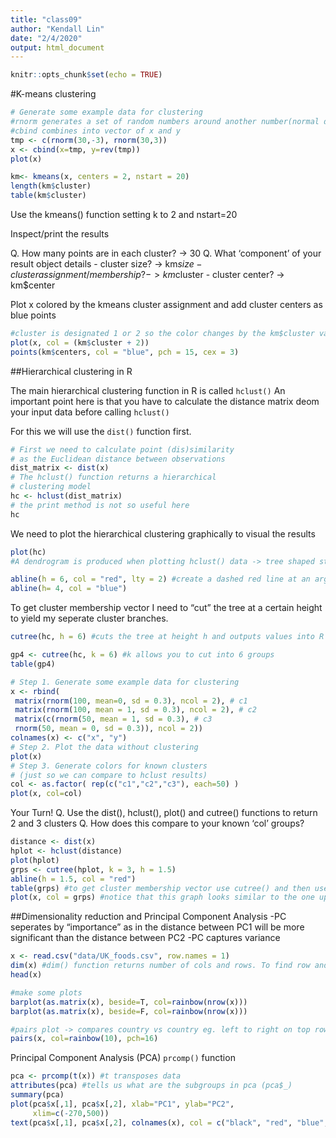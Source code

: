 ```yaml
---
title: "class09"
author: "Kendall Lin"
date: "2/4/2020"
output: html_document
---
```


```r
knitr::opts_chunk$set(echo = TRUE)
```


#K-means clustering
```r
# Generate some example data for clustering
#rnorm generates a set of random numbers around another number(normal distribution) -> in this case tmp is 30 values around -3 and then 3
#cbind combines into vector of x and y
tmp <- c(rnorm(30,-3), rnorm(30,3))
x <- cbind(x=tmp, y=rev(tmp))
plot(x)
```
```r
km<- kmeans(x, centers = 2, nstart = 20)
length(km$cluster)
table(km$cluster)
```


Use the kmeans() function setting k to 2 and nstart=20

Inspect/print the results

Q. How many points are in each cluster? -> 30
Q. What ‘component’ of your result object details
 - cluster size? -> km$size
 - cluster assignment/membership? -> km$cluster
 - cluster center? -> km$center
 
 
Plot x colored by the kmeans cluster assignment and
 add cluster centers as blue points
 
```r
#cluster is designated 1 or 2 so the color changes by the km$cluster value
plot(x, col = (km$cluster + 2))
points(km$centers, col = "blue", pch = 15, cex = 3)
```
 
 
 ##Hierarchical clustering in R
 
 The main hierarchical clustering function in R is called `hclust()`
 An important point here is that you have to calculate the distance matrix deom your input data before calling `hclust()`
 
 For this we will use the `dist()` function first. 
 
 
```r
# First we need to calculate point (dis)similarity
# as the Euclidean distance between observations
dist_matrix <- dist(x)
# The hclust() function returns a hierarchical
# clustering model
hc <- hclust(dist_matrix)
# the print method is not so useful here
hc 
```

We need to plot the hierarchical clustering graphically to visual the results 
```r
plot(hc)
#A dendrogram is produced when plotting hclust() data -> tree shaped structure used to interpret -> the higher the tree structure, the further the distance to the next set

abline(h = 6, col = "red", lty = 2) #create a dashed red line at an argued height
abline(h= 4, col = "blue")
```

To get cluster membership vector I need to "cut" the tree at a certain height to yield my seperate cluster branches.

```r
cutree(hc, h = 6) #cuts the tree at height h and outputs values into R console as a vector of values
```
```r
gp4 <- cutree(hc, k = 6) #k allows you to cut into 6 groups
table(gp4)
```

```r
# Step 1. Generate some example data for clustering
x <- rbind(
 matrix(rnorm(100, mean=0, sd = 0.3), ncol = 2), # c1
 matrix(rnorm(100, mean = 1, sd = 0.3), ncol = 2), # c2
 matrix(c(rnorm(50, mean = 1, sd = 0.3), # c3
 rnorm(50, mean = 0, sd = 0.3)), ncol = 2))
colnames(x) <- c("x", "y")
# Step 2. Plot the data without clustering
plot(x)
# Step 3. Generate colors for known clusters
# (just so we can compare to hclust results)
col <- as.factor( rep(c("c1","c2","c3"), each=50) )
plot(x, col=col)
```
Your Turn!
Q. Use the dist(), hclust(), plot() and cutree()
 functions to return 2 and 3 clusters
Q. How does this compare to your known 'col' groups?

```r
distance <- dist(x)
hplot <- hclust(distance)
plot(hplot)
grps <- cutree(hplot, k = 3, h = 1.5)
abline(h = 1.5, col = "red")
table(grps) #to get cluster membership vector use cutree() and then use table() to tabulate how many members in each cluster we have
plot(x, col = grps) #notice that this graph looks similar to the one up above, but it is not identical -> there is no overlap of points in this graph b/c you are coloring by hclust data
```
 
##Dimensionality reduction and Principal Component Analysis
-PC seperates by "importance" as in the distance between PC1 will be more significant than the distance between PC2 
-PC captures variance

```r
x <- read.csv("data/UK_foods.csv", row.names = 1)
dim(x) #dim() function returns number of cols and rows. To find row and col independently, you can use nrow() or ncol()
head(x)

#make some plots
barplot(as.matrix(x), beside=T, col=rainbow(nrow(x)))
barplot(as.matrix(x), beside=F, col=rainbow(nrow(x)))

#pairs plot -> compares country vs country eg. left to right on top row is england vs england, england vs wales, england vs scotland, etc
pairs(x, col=rainbow(10), pch=16)
```



Principal Component Analysis (PCA) `prcomp()` function
```r
pca <- prcomp(t(x)) #t transposes data 
attributes(pca) #tells us what are the subgroups in pca (pca$_)
summary(pca)
plot(pca$x[,1], pca$x[,2], xlab="PC1", ylab="PC2",
     xlim=c(-270,500))
text(pca$x[,1], pca$x[,2], colnames(x), col = c("black", "red", "blue", "darkgreen"))

```










